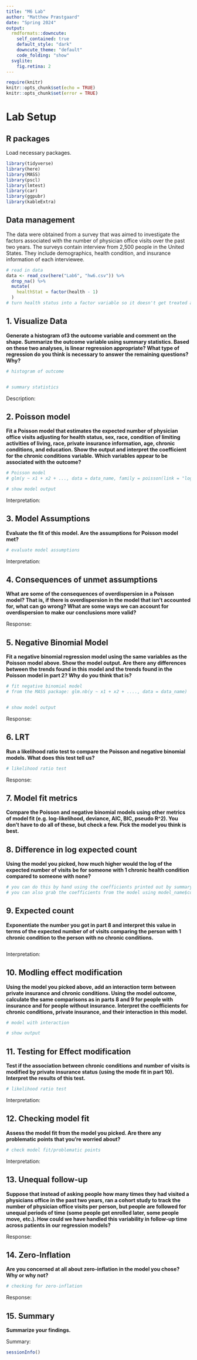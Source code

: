 ```yaml
---
title: "M6 Lab"
author: "Matthew Præstgaard"
date: "Spring 2024"
output:
  rmdformats::downcute:
    self_contained: true
    default_style: "dark"
    downcute_theme: "default"
    code_folding: "show"
  svglite:
    fig.retina: 2
---
```


```r
require(knitr)
knitr::opts_chunk$set(echo = TRUE)
knitr::opts_chunk$set(error = TRUE)
```


# Lab Setup

## R packages

Load necessary packages. 

```r
library(tidyverse)
library(here)
library(MASS)
library(pscl)
library(lmtest)
library(car)
library(ggpubr)
library(kableExtra)
```

## Data management

The data were obtained from a survey that was aimed to investigate the factors associated with the number of physician office visits over the past two years. The surveys contain interview from 2,500 people in the United States. They include demographics, health condition, and insurance information of each interviewee.



```r
# read in data
data <- read_csv(here("Lab6", "hw6.csv")) %>%
  drop_na() %>%
  mutate(
    healthStat = factor(health - 1)
  )
# turn health status into a factor variable so it doesn't get treated as a numeric 1, 2, 3
```


## 1. Visualize Data

__Generate a histogram of3 the outcome variable and comment on the shape. Summarize the outcome variable using summary statistics. Based on these two analyses, is linear regression appropriate? What type of regression do you think is necessary to answer the remaining questions? Why?__

```r
# histogram of outcome


# summary statistics
```

Description: 

## 2. Poisson model

__Fit a Poisson model that estimates the expected number of physician office visits adjusting for health status, sex, race, condition of limiting activities of living, race, private insurance information, age, chronic conditions, and education. Show the output and interpret the coefficient for the chronic conditions variable. Which variables appear to be associated with the outcome?__  

```r
# Poisson model
# glm(y ~ x1 + x2 + ..., data = data_name, family = poisson(link = "log"))

# show model output
```

Interpretation: 


## 3. Model Assumptions

__Evaluate the fit of this model. Are the assumptions for Poisson model met?__

```r
# evaluate model assumptions
```

Interpretation: 


## 4. Consequences of unmet assumptions

__What are some of the consequences of overdispersion in a Poisson model? That is, if there is overdispersion in the model that isn't accounted for, what can go wrong? What are some ways we can account for overdispersion to make our conclusions more valid?__


Response: 

## 5. Negative Binomial Model

__Fit a negative binomial regression model using the same variables as the Poisson model above. Show the model output. Are there any differences between the trends found in this model and the trends found in the Poisson model in part 2? Why do you think that is?__

```r
# fit negative binomial model
# from the MASS package: glm.nb(y ~ x1 + x2 + ...., data = data_name)


# show model output
```

Response: 

## 6. LRT

__Run a likelihood ratio test to compare the Poisson and negative binomial models. What does this test tell us?__

```r
# likelihood ratio test
```

Response: 

## 7. Model fit metrics

__Compare the Poisson and negative binomial models using other metrics of model fit (e.g. log-likelihood, deviance, AIC, BIC, pseudo R^2). You don't have to do all of these, but check a few. Pick the model you think is best.__

## 8. Difference in log expected count

__Using the model you picked, how much higher would the log of the expected number of visits be for someone with 1 chronic health condition compared to someone with none?__


```r
# you can do this by hand using the coefficients printed out by summary
# you can also grab the coefficients from the model using model_name$coefficients and manipulating this vector the get the values you want
```


## 9. Expected count

__Exponentiate the number you got in part 8 and interpret this value in terms of the expected number of of visits comparing the person with 1 chronic condition to the person with no chronic conditions.__

```r

```

Interpretation: 

## 10. Modling effect modification

__Using the model you picked above, add an interaction term between private insurance and chronic conditions. Using the model outcome, calculate the same comparisons as in parts 8 and 9 for people with insurance and for people without insurance. Interpret the coefficients for chronic conditions, private insurance, and their interaction in this model.__

```r
# model with interaction

# show output
```


## 11. Testing for Effect modification

__Test if the association between chronic conditions and number of visits is modified by private insurance status (using the mode fit in part 10). Interpret the results of this test.__


```r
# likelihood ratio test
```

Interpretation: 

## 12. Checking model fit

__Assess the model fit from the model you picked. Are there any problematic points that you're worried about?__

```r
# check model fit/problematic points
```

Interpretation:

## 13. Unequal follow-up

__Suppose that instead of asking people how many times they had visited a physicians office in the past two years, ran a cohort study to track the number of physician office visits per person, but people are followed for unequal periods of time (some people get enrolled later, some people move, etc.). How could we have handled this variability in follow-up time across patients in our regression models?__ 

Response:

## 14. Zero-Inflation

__Are you concerned at all about zero-inflation in the model you chose? Why or why not?__

```r
# checking for zero-inflation
```

Response: 

## 15. Summary

__Summarize your findings.__

Summary: 




```r
sessionInfo()
```


